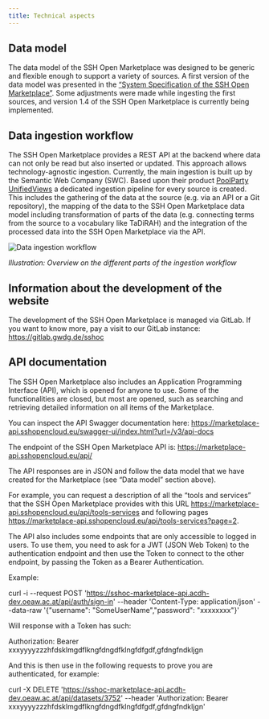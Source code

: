 ```yaml
---
title: Technical aspects
---
```

## Data model

The data model of the SSH Open Marketplace was designed to be generic and flexible enough to support a variety of sources. A first version of the data model was presented in the [“System Specification of the SSH Open Marketplace”](https://doi.org/10.5281/zenodo.3547648). Some adjustments were made while ingesting the first sources, and version 1.4 of the SSH Open Marketplace is currently being implemented.

## Data ingestion workflow 

The SSH Open Marketplace provides a REST API at the backend where data can not only be read but also inserted or updated. This approach allows technology-agnostic ingestion. Currently, the main ingestion is built up by the Semantic Web Company (SWC). Based upon their product [PoolParty UnifiedViews](https://www.poolparty.biz/agile-data-integration) a dedicated ingestion pipeline for every source is created. This includes the gathering of the data at the source (e.g. via an API or a Git repository), the mapping of the data to the SSH Open Marketplace data model including transformation of parts of the data (e.g. connecting terms from the source to a vocabulary like TaDiRAH) and the integration of the processed data into the SSH Open Marketplace via the API.

![](/assets/images/data_ingestion_workflow.png "Data ingestion workflow")

*Illustration: Overview on the different parts of the ingestion workflow*

## Information about the development of the website

The development of the SSH Open Marketplace is managed via GitLab. If you want to know more, pay a visit to our GitLab instance: <https://gitlab.gwdg.de/sshoc> 

## API documentation

The SSH Open Marketplace also includes an Application Programming Interface (API), which is opened for anyone to use. Some of the functionalities are closed, but most are opened, such as searching and retrieving detailed information on all items of the Marketplace.

You can inspect the API Swagger documentation here: <https://marketplace-api.sshopencloud.eu/swagger-ui/index.html?url=/v3/api-docs>

The endpoint of the SSH Open Marketplace API is: <https://marketplace-api.sshopencloud.eu/api/>

The API responses are in JSON and follow the data model that we have created for the Marketplace (see “Data model” section above).

For example, you can request a description of all the “tools and services” that the SSH Open Marketplace provides with this URL <https://marketplace-api.sshopencloud.eu/api/tools-services> and following pages <https://marketplace-api.sshopencloud.eu/api/tools-services?page=2>. 

The API also includes some endpoints that are only accessible to logged in users. To use them, you need to ask for a JWT (JSON Web Token) to the authentication endpoint and then use the Token to connect to the other endpoint, by passing the Token as a Bearer Authentication. 

Example:

curl -i --request POST 'https://sshoc-marketplace-api.acdh-dev.oeaw.ac.at/api/auth/sign-in' --header 'Content-Type: application/json' --data-raw '{"username": "SomeUserName","password": "xxxxxxxx"}'

Will response with a Token has such:

Authorization: Bearer xxxyyyyzzzhfdsklmgdflkngfdngdfklngfdfgdf,gfdngfndkljgn

And this is then use in the following requests to prove you are authenticated, for example:

curl -X DELETE 'https://sshoc-marketplace-api.acdh-dev.oeaw.ac.at/api/datasets/3752' --header 'Authorization: Bearer xxxyyyyzzzhfdsklmgdflkngfdngdfklngfdfgdf,gfdngfndkljgn'